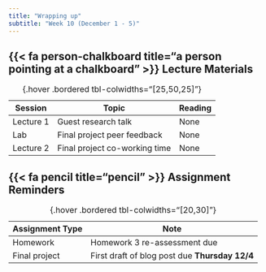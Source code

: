```yaml
---
title: "Wrapping up"
subtitle: "Week 10 (December 1 - 5)"
---
```


## {{< fa person-chalkboard title="a person pointing at a chalkboard" >}} Lecture Materials {#lecture-materials}

| Session | Topic  | Reading |
|---------|--------|---------|
| Lecture 1 | Guest research talk | None |
| Lab | Final project peer feedback | None |
| Lecture 2 | Final project co-working time | None |
: {.hover .bordered tbl-colwidths="[25,50,25]"} 

## {{< fa pencil title="pencil" >}} Assignment Reminders {#assignment-reminders}

| Assignment Type | Note                         |
|-----------------|------------------------------|
| Homework        | Homework 3 re-assessment due |
| Final project   | First draft of blog post due **Thursday 12/4** |
: {.hover .bordered tbl-colwidths="[20,30]"} 

